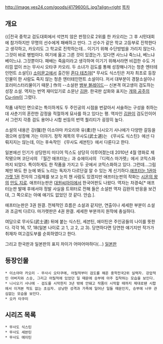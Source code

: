 http://image.yes24.com/goods/4179600/L.jpg?align=right
[[목차]]
== 개요 ==
{{|전국 중학교 검도대회에서 석연치 않은 판정으로 2위를 한 카오리는 그 후 시민대회에 참가하지만 무명의 선수에게 패배하고 만다. 그 선수가 같은 학교 고등부로 진학한다고 생각하고, 카오리도 그 학교로 진학하는데... 이기기 위해 수단방법을 가리지 않는다. 그것이 바로 병법이다. 여기에 옳고 그른 것이 있겠는가. 있다면 사느냐 죽느냐, 베느냐 베이느냐. 그것뿐이다. 패배는 죽음이라고 생각하며 이기기 위해서라면 비겁한 수도 거리낌 없이 쓰는 무사시 오타쿠 카오리. 두 소녀가 검도를 통해 성장해나가는 청춘 엔터테인먼트 소설!|}}
[[소미문고]]에서 출간된 [[혼다 테츠야]][* 무사도 식스틴은 저자 최초로 등장인물이 한 사람도 죽지 않는 청춘 엔터테인먼트 소설이다. 저서 대부분이 경찰소설이나 호러미스터리물이기 때문.] 作의 --소설판 [[뱀부 블레이드]]-- 신본격 여고생이 검도하는 성장 소설. 역자는 번역 재미있기로 소문난 [[김완]]. 한국판 삽화와 표지는 [[개와 공주]]의 [[Cu-rim]]이 그렸다. 

작품 내적인 면으로는 특이하게도 두 주인공의 시점을 번갈아서 서술하는 구성을 취하는데 사춘기의 혼란한 감정을 적절하게 묘사를 하고 있다는 평. 역자인 [[김완]]이 검도인이어서 그런지 각종 검도 용어나 시합 씬등의 번역 퀄리티가 굉장히 높다.

소설의 내용은 강(强)한 이소야마 카오리와 유(柔)한 니시오기 사나에가 다양한 갈등을 겪으며 성장해 가는 이야기. 정작 제목의 무사도(武士道)는 《무사도 식스틴》에선 다뤄지지는 않는데, 이는 후속작인 《무사도 세븐틴》에서 다룬다고 한다.

일본에선 인기가 상당한지 미디어 믹스도 상당히 이루어졌는데 2010년 4월 영화로 제작됐으며 코단샤의 『월간 애프터눈』과 슈에이샤의 『디럭스 마가렛』에서 코믹스화까지 되었다. 특이하게도 한 작품을 가지고 두 곳에서 코믹스화하고 있다. 그런데...그림체만 봐도 한 눈에 봐도 노리는 독자가 다르단걸 알 수 있는 게 신기하다.[http://ecx.images-amazon.com/images/I/51w6OMgJguL.jpg 애프터눈 1권][http://ecx.images-amazon.com/images/I/51ECKQ30Z2L.jpg 마가렛 1권] 전자의 그림체를 보고 눈치 챈 사람도 있겠지만 애프터눈판의 작화는 [[시온의 왕]]의 [[안도 지로]]. 애프터눈판은 [[대원씨아이]]에서 한국어판도 나왔다. 역자는 차경숙[* 애프터눈판 발매 후에서야 정발 사실을 트위터로 전해 들은 소설판 역자 김완의 반응을 보건대, 그 쪽으로는 아예 얘기도 없었던 것 같다. 안습.].

애프터눈판은 3권 원결. 전체적인 흐름은 소설과 같지만, 연출이나 세세한 부분이 소설과 조금씩 다르다. 마가렛판은 4권 완결. 세세한 부분까지 원작에 충실하다. 

여담으로 무사도(武士道) 뒤에 붙는 식스틴, 세븐틴, 에이틴은 주인공들의 나이를 뜻한다. 각각 16, 17, 18(일본 나이로 고 1, 고 2, 고 3). 당연하다면 당연한 얘기지만 작가가 취재차 여고검도부를 순회하였다고 한다.

그리고 한국판과 일본판의 표지 차이가 어마어마하다(...) [http://kaijuu2009.cocolog-nifty.com/photos/uncategorized/2009/10/04/16326160.jpg 일본판]
== 등장인물 ==
 * 이소야마 카오리 - 무사시 오타쿠에, 어릴적부터 검도를 해온 중학전국2위 실력자. 강압적인 아버지와 스승, 그리고 어릴적에 있었던 일 때문에 승부에 아주 집착하는 모습을 보인다.
 * 니시오기 사나에 - 검도를 시작한지 3년 밖에 안돼고 작품이 시작할 때까지 제대로됀 시합에서 이겨본 적도 없는 초심자. 상냥한 성격과 가족에 일어난 일들 때문인지, 승부에 너무 관심없는 모습을 보인다.
 * 오카 타쿠미
== 시리즈 목록 ==
 * 무사도 식스틴
 * 무사도 세븐틴
 * 무사도 에이틴
